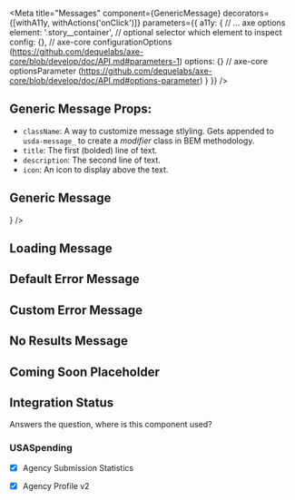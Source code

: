 
<Meta
    title="Messages"
    component={GenericMessage}
    decorators={[withA11y, withActions('onClick')]}
    parameters={{
        a11y: {
            // ... axe options
            element: '.story__container', // optional selector which element to inspect
            config: {}, // axe-core configurationOptions (https://github.com/dequelabs/axe-core/blob/develop/doc/API.md#parameters-1)
            options: {} // axe-core optionsParameter (https://github.com/dequelabs/axe-core/blob/develop/doc/API.md#options-parameter)
        }
    }}
/>

## Generic Message Props:
 - `className`: A way to customize message stlyling. Gets appended to `usda-message_` to create a _modifier_ class in BEM methodology.
 - `title`: The first (bolded) line of text.
 - `description`: The second line of text.
 - `icon`: An icon to display above the text.

## Generic Message
<Preview>
    <Story name='Generic Message'>
        <GenericMessage
            className="your-class"
            title="Your title"
            description="Custom description here."
            icon={<FontAwesomeIcon icon="pencil-alt" />} />
    </Story>
</Preview>

<Props of={GenericMessage} />

## Loading Message
<Preview>
    <Story name='Loading Message'>
        <LoadingMessage />
    </Story>
</Preview>

## Default Error Message
<Preview>
    <Story name='Error Message'>
        <ErrorMessage />
    </Story>
</Preview>

<Props of={ErrorMessage} />

## Custom Error Message
<Preview>
    <Story name='Custom Error Message'>
        <ErrorMessage title="Your title" description="Custom error message here." />
    </Story>
</Preview>

## No Results Message
<Preview>
    <Story name='No Results Message'>
        <NoResultsMessage />
    </Story>
</Preview>

## Coming Soon Placeholder
<Preview>
    <Story name="Coming Soon Placeholder">
        <ComingSoon />
    </Story>
</Preview>

## Integration Status
Answers the question, where is this component used?

### USASpending
- [x] Agency Submission Statistics
- [x] Agency Profile v2

